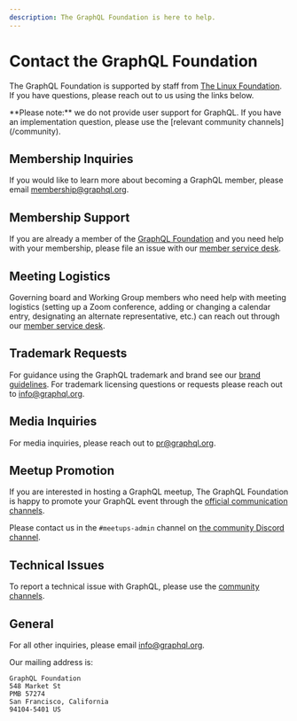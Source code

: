 ```yaml
---
description: The GraphQL Foundation is here to help.
---
```


# Contact the GraphQL Foundation

The GraphQL Foundation is supported by staff from [The Linux Foundation](https://linuxfoundation.org). If you have questions, please reach out to us using the links below.


<Callout type="warning">
  **Please note:** we do not provide user support for GraphQL. If you have an implementation question,
  please use the [relevant community channels](/community).
</Callout>

## Membership Inquiries

If you would like to learn more about becoming a GraphQL member, please email
[membership@graphql.org](mailto:membership@graphql.org).

## Membership Support

If you are already a member of the [GraphQL Foundation](/foundation/) and you need help with your membership, please file an issue with our [member service desk](https://members.graphql.org).

## Meeting Logistics

Governing board and Working Group members who need help with meeting logistics (setting up a Zoom conference, adding or changing a calendar entry, designating an alternate representative, etc.) can reach out through our [member service desk](https://members.graphql.org).

## Trademark Requests

For guidance using the GraphQL trademark and brand see our [brand guidelines](/brand). For trademark licensing questions or requests please reach out to [info@graphql.org](mailto:info@graphql.org?subject=Trademark%20Request).

## Media Inquiries

For media inquiries, please reach out to [pr@graphql.org](mailto:pr@graphql.org).

## Meetup Promotion

If you are interested in hosting a GraphQL meetup, The GraphQL Foundation is happy to promote your GraphQL event through the [official communication channels](/community/#official-channels).

Please contact us in the `#meetups-admin` channel on [the community Discord channel](/community/#official-channels).

## Technical Issues

To report a technical issue with GraphQL, please use the [community channels](/community/).

## General

For all other inquiries, please email [info@graphql.org](mailto:info@graphql.org).

Our mailing address is:

```text copy
GraphQL Foundation
548 Market St
PMB 57274
San Francisco, California
94104-5401 US
```

